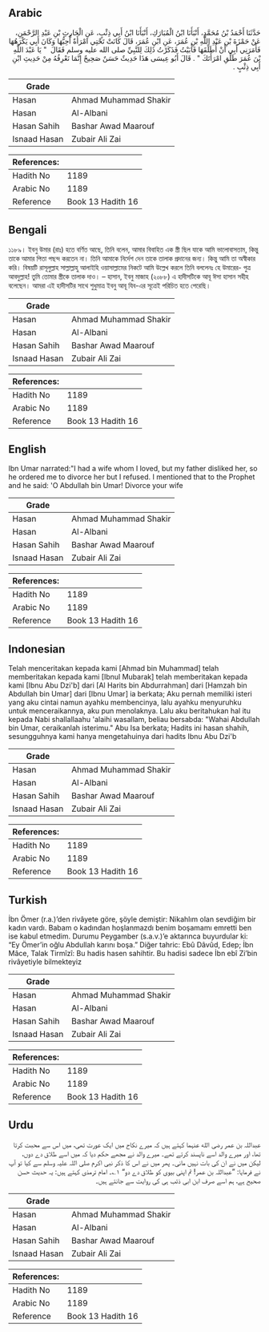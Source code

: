 ## Arabic


<div dir="rtl" lang="ar" style={{fontSize:'larger',backgroundColor:'#f8f9fa',padding:20}}>
حَدَّثَنَا أَحْمَدُ بْنُ مُحَمَّدٍ، أَنْبَأَنَا ابْنُ الْمُبَارَكِ، أَنْبَأَنَا ابْنُ أَبِي ذِئْبٍ، عَنِ الْحَارِثِ بْنِ عَبْدِ الرَّحْمَنِ، عَنْ حَمْزَةَ بْنِ عَبْدِ اللَّهِ بْنِ عُمَرَ، عَنِ ابْنِ عُمَرَ، قَالَ كَانَتْ تَحْتِي امْرَأَةٌ أُحِبُّهَا وَكَانَ أَبِي يَكْرَهُهَا فَأَمَرَنِي أَبِي أَنْ أُطَلِّقَهَا فَأَبَيْتُ فَذَكَرْتُ ذَلِكَ لِلنَّبِيِّ صلى الله عليه وسلم فَقَالَ ‏ "‏ يَا عَبْدَ اللَّهِ بْنَ عُمَرَ طَلِّقِ امْرَأَتَكَ ‏"‏ ‏.‏ قَالَ أَبُو عِيسَى هَذَا حَدِيثٌ حَسَنٌ صَحِيحٌ إِنَّمَا نَعْرِفُهُ مِنْ حَدِيثِ ابْنِ أَبِي ذِئْبٍ ‏.‏
</div>
<div style={{backgroundColor:'#f8f9fa',padding:20, marginBottom: 10}}><table> <thead> <tr> <th>Grade</th> <th></th> </tr> </thead> <tbody> <tr><td>Hasan</td><td>Ahmad Muhammad Shakir</td></tr><tr><td>Hasan</td><td>Al-Albani</td></tr><tr><td>Hasan Sahih</td><td>Bashar Awad Maarouf</td></tr><tr><td>Isnaad Hasan</td><td>Zubair Ali Zai</td></tr></tbody></table><table> <thead> <tr> <th>References:</th> <th></th> </tr> </thead> <tbody><tr><td>Hadith No</td><td>1189</td></tr><tr><td>Arabic No</td><td>1189</td></tr><tr><td>Reference</td><td>Book 13 Hadith 16</td></tr></tbody></table></div>

## Bengali


<div dir="ltr" lang="bn" style={{fontSize:'larger',backgroundColor:'#f8f9fa',padding:20}}>
১১৮৯। ইবনু উমার (রাঃ) হতে বর্ণিত আছে, তিনি বলেন, আমার বিবাহিত এক স্ত্রী ছিল যাকে আমি ভালোবাসতাম, কিন্তু তাকে আমার পিতা পছন্দ করতেন না। তিনি আমাকে নির্দেশ দেন তাকে তালাক প্রদানের জন্য। কিন্তু আমি তা অস্বীকার করি। বিষয়টি রাসূলুল্লাহ সাল্লাল্লাহু আলাইহি ওয়াসাল্লামের নিকটে আমি উল্লেখ করলে তিনি বললেনঃ হে উমারের- পুত্র আবদুল্লাহ! তুমি তোমার স্ত্রীকে তালাক দাও। – হাসান, ইবনু মাজাহ (২০৮৮) এ হাদীসটিকে আবূ ঈসা হাসান সহীহ বলেছেন। আমরা এই হাদীসটির সাথে শুধুমাত্র ইবনু আবূ যিব-এর সূত্রেই পরিচিত হতে পেরেছি।
</div>
<div style={{backgroundColor:'#f8f9fa',padding:20, marginBottom: 10}}><table> <thead> <tr> <th>Grade</th> <th></th> </tr> </thead> <tbody> <tr><td>Hasan</td><td>Ahmad Muhammad Shakir</td></tr><tr><td>Hasan</td><td>Al-Albani</td></tr><tr><td>Hasan Sahih</td><td>Bashar Awad Maarouf</td></tr><tr><td>Isnaad Hasan</td><td>Zubair Ali Zai</td></tr></tbody></table><table> <thead> <tr> <th>References:</th> <th></th> </tr> </thead> <tbody><tr><td>Hadith No</td><td>1189</td></tr><tr><td>Arabic No</td><td>1189</td></tr><tr><td>Reference</td><td>Book 13 Hadith 16</td></tr></tbody></table></div>

## English


<div dir="ltr" lang="en" style={{fontSize:'larger',backgroundColor:'#f8f9fa',padding:20}}>
Ibn Umar narrated:"I had a wife whom I loved, but my father disliked her, so he ordered me to divorce her but I refused. I mentioned that to the Prophet and he said: 'O Abdullah bin Umar! Divorce your wife
</div>
<div style={{backgroundColor:'#f8f9fa',padding:20, marginBottom: 10}}><table> <thead> <tr> <th>Grade</th> <th></th> </tr> </thead> <tbody> <tr><td>Hasan</td><td>Ahmad Muhammad Shakir</td></tr><tr><td>Hasan</td><td>Al-Albani</td></tr><tr><td>Hasan Sahih</td><td>Bashar Awad Maarouf</td></tr><tr><td>Isnaad Hasan</td><td>Zubair Ali Zai</td></tr></tbody></table><table> <thead> <tr> <th>References:</th> <th></th> </tr> </thead> <tbody><tr><td>Hadith No</td><td>1189</td></tr><tr><td>Arabic No</td><td>1189</td></tr><tr><td>Reference</td><td>Book 13 Hadith 16</td></tr></tbody></table></div>

## Indonesian


<div dir="ltr" lang="id" style={{fontSize:'larger',backgroundColor:'#f8f9fa',padding:20}}>
Telah menceritakan kepada kami [Ahmad bin Muhammad] telah memberitakan kepada kami [Ibnul Mubarak] telah memberitakan kepada kami [Ibnu Abu Dzi'b] dari [Al Harits bin Abdurrahman] dari [Hamzah bin Abdullah bin Umar] dari [Ibnu Umar] ia berkata; Aku pernah memiliki isteri yang aku cintai namun ayahku membencinya, lalu ayahku menyuruhku untuk menceraikannya, aku pun menolaknya. Lalu aku beritahukan hal itu kepada Nabi shallallaahu 'alaihi wasallam, beliau bersabda: "Wahai Abdullah bin Umar, ceraikanlah isterimu." Abu Isa berkata; Hadits ini hasan shahih, sesungguhnya kami hanya mengetahuinya dari hadits Ibnu Abu Dzi'b
</div>
<div style={{backgroundColor:'#f8f9fa',padding:20, marginBottom: 10}}><table> <thead> <tr> <th>Grade</th> <th></th> </tr> </thead> <tbody> <tr><td>Hasan</td><td>Ahmad Muhammad Shakir</td></tr><tr><td>Hasan</td><td>Al-Albani</td></tr><tr><td>Hasan Sahih</td><td>Bashar Awad Maarouf</td></tr><tr><td>Isnaad Hasan</td><td>Zubair Ali Zai</td></tr></tbody></table><table> <thead> <tr> <th>References:</th> <th></th> </tr> </thead> <tbody><tr><td>Hadith No</td><td>1189</td></tr><tr><td>Arabic No</td><td>1189</td></tr><tr><td>Reference</td><td>Book 13 Hadith 16</td></tr></tbody></table></div>

## Turkish


<div dir="ltr" lang="tr" style={{fontSize:'larger',backgroundColor:'#f8f9fa',padding:20}}>
İbn Ömer (r.a.)’den rivâyete göre, şöyle demiştir: Nikahlım olan sevdiğim bir kadın vardı. Babam o kadından hoşlanmazdı benim boşamamı emretti ben ise kabul etmedim. Durumu Peygamber (s.a.v.)’e aktarınca buyurdular ki: “Ey Ömer’in oğlu Abdullah karını boşa.” Diğer tahric: Ebû Dâvûd, Edep; İbn Mâce, Talak Tirmîzî: Bu hadis hasen sahihtir. Bu hadisi sadece İbn ebî Zi’bin rivâyetiyle bilmekteyiz
</div>
<div style={{backgroundColor:'#f8f9fa',padding:20, marginBottom: 10}}><table> <thead> <tr> <th>Grade</th> <th></th> </tr> </thead> <tbody> <tr><td>Hasan</td><td>Ahmad Muhammad Shakir</td></tr><tr><td>Hasan</td><td>Al-Albani</td></tr><tr><td>Hasan Sahih</td><td>Bashar Awad Maarouf</td></tr><tr><td>Isnaad Hasan</td><td>Zubair Ali Zai</td></tr></tbody></table><table> <thead> <tr> <th>References:</th> <th></th> </tr> </thead> <tbody><tr><td>Hadith No</td><td>1189</td></tr><tr><td>Arabic No</td><td>1189</td></tr><tr><td>Reference</td><td>Book 13 Hadith 16</td></tr></tbody></table></div>

## Urdu


<div dir="rtl" lang="ur" style={{fontSize:'larger',backgroundColor:'#f8f9fa',padding:20}}>
عبداللہ بن عمر رضی الله عنہما کہتے ہیں کہ میرے نکاح میں ایک عورت تھی، میں اس سے محبت کرتا تھا، اور میرے والد اسے ناپسند کرتے تھے۔ میرے والد نے مجھے حکم دیا کہ میں اسے طلاق دے دوں، لیکن میں نے ان کی بات نہیں مانی۔ پھر میں نے اس کا ذکر نبی اکرم صلی اللہ علیہ وسلم سے کیا تو آپ نے فرمایا: ”عبداللہ بن عمر! تم اپنی بیوی کو طلاق دے دو“ ۱؎۔ امام ترمذی کہتے ہیں: یہ حدیث حسن صحیح ہے، ہم اسے صرف ابن ابی ذئب ہی کی روایت سے جانتے ہیں۔
</div>
<div style={{backgroundColor:'#f8f9fa',padding:20, marginBottom: 10}}><table> <thead> <tr> <th>Grade</th> <th></th> </tr> </thead> <tbody> <tr><td>Hasan</td><td>Ahmad Muhammad Shakir</td></tr><tr><td>Hasan</td><td>Al-Albani</td></tr><tr><td>Hasan Sahih</td><td>Bashar Awad Maarouf</td></tr><tr><td>Isnaad Hasan</td><td>Zubair Ali Zai</td></tr></tbody></table><table> <thead> <tr> <th>References:</th> <th></th> </tr> </thead> <tbody><tr><td>Hadith No</td><td>1189</td></tr><tr><td>Arabic No</td><td>1189</td></tr><tr><td>Reference</td><td>Book 13 Hadith 16</td></tr></tbody></table></div>